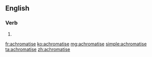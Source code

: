 ==English==

===Verb===
{{en-verb|achromatis}}

# {{standard spelling of|from=Non-Oxford British spelling|lang=en|achromatize}}

[[fr:achromatise]]
[[ko:achromatise]]
[[mg:achromatise]]
[[simple:achromatise]]
[[ta:achromatise]]
[[zh:achromatise]]